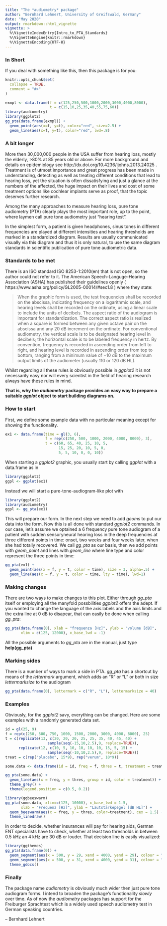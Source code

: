 ---
title: "The *audiometry* package"
author: "Bernhard Lehnert, University of Greifswald, Germany"
date: "May 2020"
output: rmarkdown::html_vignette
vignette: >
  %\VignetteIndexEntry{Intro_to_PTA_Standards}
  %\VignetteEngine{knitr::rmarkdown}
  %\VignetteEncoding{UTF-8}
---

### In Short

If you deal with something like this, then this package is for you:


```{r, include = FALSE}
knitr::opts_chunk$set(
  collapse = TRUE,
  comment = "#>"
)
```

```{r setup, fig.dim=c(5,5)}
exmpl <- data.frame(f = c(125,250,500,1000,2000,3000,4000,8000),
                    t = c(15,10,25,35,40,55,75,60))
library(audiometry)
library(ggplot2)
gg_pta(data.frame(exmpl)) + 
  geom_point(aes(x=f, y=t), color="red", size=2.5) +
  geom_line(aes(x=f, y=t), color="red", lwd=.8)
```


### A bit longer

More then 30,000,000 people in the USA suffer from hearing loss, mostly the elderly, >80%  at  85  years  old  or  above. For more background and details on epidemiology see http://dx.doi.org/10.4236/ijohns.2013.24025 . Treatment is of utmost importance and great progress has been made in understanding, detecting as well as treating different conditions that lead to hearing loss, yet the situation is often dissatisfying and just a glance at the numbers of the affected, the huge impact on their lives and cost of some treatment options like cochlear implants serve as proof, that the topic deserves further research. 

Among the many approaches to measure hearing loss, pure tone audiometry (PTA) clearly plays the most important role, up to the point, where laymen call pure tone audiometry just "hearing test". 

In the simplest form, a patient is given headphones, sinus tones in different frequencies are played at different intensities and hearing thresholds are marked in a standardized diagram. Results are usually communicated visually via this diagram and thus it is only natural, to use the same diagram standards in scientific publication of pure tone audiometric data. 

### Standards to be met

There is an ISO standard ISO 8253-1:2010(en) that is not open, so the author could not refer to it. The American Speech-Languge-Hearing Association (ASHA) has published their guidelines openly ( https://www.asha.org/policy/GL2005-00014/#sec1.8 ) where they state:

> When the graphic form is used, the test frequencies shall be recorded on the abscissa, indicating frequency on a logarithmic scale, and hearing levels shall be recorded on the ordinate, using a linear scale to include the units of decibels. The aspect ratio of the audiogram is important for standardization. The correct aspect ratio is realized when a square is formed between any given octave pair on the abscissa and any 20 dB increment on the ordinate. For conventional audiometry, the vertical scale is to be designated hearing level in decibels; the horizontal scale is to be labeled frequency in hertz. By convention, frequency is recorded in ascending order from left to right, and hearing level is recorded in ascending order from top to bottom, ranging from a minimum value of −10 dB to the maximum output limits of the audiometer (usually 110 or 120 dB HL).

Whilst regarding all these rules is obviously possible in *ggplot2* it is not necessarily easy nor will every scientist in the field of hearing research always have these rules in mind. 

**That is, why the *audiometry* package provides an easy way to prepare a suitable *ggplot* object to start building diagrams on.**

### How to start

First, we define some example data with no particular meaning except for showing the functionality.

```{r}
ex1 <- data.frame(time = gl(3, 6),
                  f = rep(c(250, 500, 1000, 2000, 4000, 8000), 3),
                  t = c(60, 65, 40, 25, 10, 5, 
                        15, 25, 20, 10, 5, 0,
                        5, 5, 10, 0, 0, 10))
```


When starting a *ggplot2* graphic, you usually start by calling *ggplot* with a data.frame as in 

```{r}
library(ggplot2)
ggpl <- ggplot(ex1)
```

Instead we will start a pure-tone-audiogram-like plot with

```{r}
library(ggplot2)
library(audiometry)
ggpl <- gg_pta(ex1)
```

This will prepare our form. In the next step we need to add *geom*s to put our data into the form. Now this is all done with standard *ggplot2* commands. In our case, let's assume we optained a 6 frequency pure tone audiogram of a patient with sudden sensoryneural hearing loss in the deep frequencies at three different points in time: onset, two weeks and four weeks later, when she had totally recovered. We call *gg_pta* as our basis, then we add points with *geom_point* and lines with *geom_line* where line type and color represent the three points in time:

```{r, fig.dim=c(6,5)}
gg_pta(ex1) +
  geom_point(aes(x = f, y = t, color = time), size = 3, alpha=.5) +
  geom_line(aes(x = f, y = t, color = time, lty = time), lwd=1)
```

### Making changes

There are two ways to make changes to this plot. Either through *gg_pta* itself or employing all the manyfold possbilities *ggplot2* offers the adept.
If you wanted to change the language of the axis labels and the axis limits and the extra line at 0 dB to disapear, that can easily be done when calling *gg_pta*:

```{r, fig.dim=c(5,5)}
gg_pta(data.frame(0), xlab = "frequenza [Hz]", ylab = "volume [dB]",
       xlim = c(125, 12000), x_base_lwd = -1)
```

All the possible arguments to *gg_pta* are in the manual, just type
**help(gg_pta)**

### Marking sides

There is a number of ways to mark a side in PTA. *gg_pta* has a shortcut by means of the *lettermark* argument, which adds an "R" or "L" or both in size *lettermarksize* to the audiogram

```{r, fig.dim=c(5,5)}
gg_pta(data.frame(0), lettermark = c("R", "L"), lettermarksize = 40)
```


### Examples


Obviously, for the *ggplot2* savy, everything can be changed. Here are some examples with a randomly generated data set.
```{r, echo=FALSE}
id = gl(25, 9)
f = rep(c(250, 500, 750, 1000, 1500, 2000, 3000, 4000, 8000), 25)
t = c(replicate(13, c(20, 20, 20, 25, 25, 35, 40, 45, 40) +
                   sample(seq(-15,10,2.5),9, replace=TRUE)),
      replicate(12, c(10, 5, 10, 10, 10, 10, 15, 5, 15) +
                   sample(seq(-10,10,2.5),9, replace=TRUE)))
treat = c(rep("placebo", 15*9), rep("verum", 10*9))

some.data <- data.frame(id = id, freq = f, thres = t, treatment = treat)
```

```{r, fig.dim=c(5,5)}
gg_pta(some.data) + 
  geom_line(aes(x = freq, y = thres, group = id, color = treatment)) + 
  theme_grey() + 
  theme(legend.position = c(0.5, 0.2))
```



```{r, fig.dim=c(6,5)}
library(ggbeeswarm)
gg_pta(some.data, xlim=c(125, 10000), x_base_lwd = 1.5,
       xlab = "Frequenz [Hz]", ylab = "Lautstärkepegel [dB HL]") +
  geom_beeswarm(aes(x = freq, y = thres, color=treatment), cex = 1.5) +
  theme_linedraw()
```

In order to decide, whether insurances will pay for hearing aids, German ENT specialists have to check, whether at least two thresholds in between 0.5 kHz an 4 kHz are 30 dB or louder. That decision line is easily visualized:

```{r, fig.dim=c(5,5)}
library(ggthemes)
gg_pta(data.frame(0)) +
  geom_segment(aes(x = 500, y = 29, xend = 4000, yend = 29), colour = "red", lwd=2) +
  geom_segment(aes(x = 500, y = 31, xend = 4000, yend = 31), colour = "green", lwd=2) +
  theme_gdocs()

```

### Finally

The package name *audiometry* is obviously much wider then just pure tone audiogram forms.  I intend to broaden the package's functionality *slowly* over time. As of now the *audiometry* packages has support for the Freiburger Sprachtest which is a widely used speech audiometry test in German speaking countries.



-- Bernhard Lehnert
